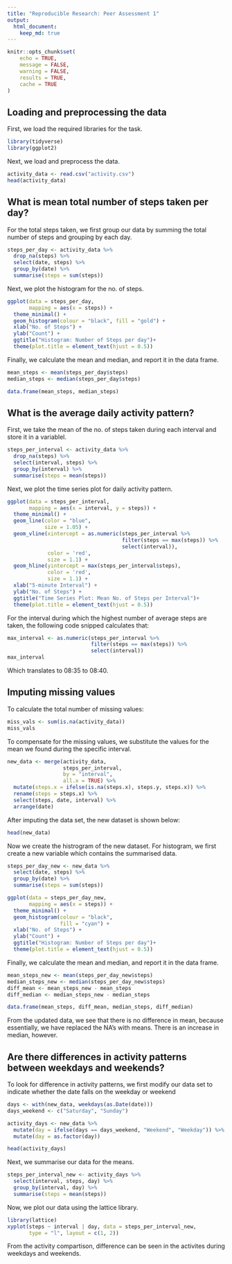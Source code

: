 ---
title: "Reproducible Research: Peer Assessment 1"
output: 
  html_document: 
    keep_md: true
---

```{r setup, echo = TRUE}
knitr::opts_chunk$set(
    echo = TRUE,
    message = FALSE,
    warning = FALSE,
    results = TRUE,
    cache = TRUE
)
```

## Loading and preprocessing the data

First, we load the required libraries for the task.

```{r loadLibraries}

library(tidyverse)
library(ggplot2)


```

Next, we load and preprocess the data.

```{r loadData}

activity_data <- read.csv("activity.csv")
head(activity_data)

```

## What is mean total number of steps taken per day?

For the total steps taken, we first group our data by summing the total number of steps and grouping by each day.

```{r summaryStepsPerDay}

steps_per_day <- activity_data %>% 
  drop_na(steps) %>% 
  select(date, steps) %>% 
  group_by(date) %>% 
  summarise(steps = sum(steps))

```

Next, we plot the histogram for the no. of steps.

```{r histogramNumStepsPerDay}

ggplot(data = steps_per_day, 
       mapping = aes(x = steps)) +
  theme_minimal() +
  geom_histogram(colour = "black", fill = "gold") +
  xlab("No. of Steps") +
  ylab("Count") +
  ggtitle("Histogram: Number of Steps per day")+
  theme(plot.title = element_text(hjust = 0.5))

```

Finally, we calculate the mean and median, and report it in the data frame.

```{r meanMedianSteps}

mean_steps <- mean(steps_per_day$steps)
median_steps <- median(steps_per_day$steps)

data.frame(mean_steps, median_steps)

```

## What is the average daily activity pattern?

First, we take the mean of the no. of steps taken during each interval and store it in a variablel.

```{r stepsPerInterval}

steps_per_interval <- activity_data %>% 
  drop_na(steps) %>% 
  select(interval, steps) %>% 
  group_by(interval) %>% 
  summarise(steps = mean(steps))

```

Next, we plot the time series plot for daily activity pattern.

```{r timeSeriesPlot}

ggplot(data = steps_per_interval,
       mapping = aes(x = interval, y = steps)) +
  theme_minimal() +
  geom_line(color = "blue",
            size = 1.05) +
  geom_vline(xintercept = as.numeric(steps_per_interval %>% 
                                     filter(steps == max(steps)) %>% 
                                     select(interval)),
             color = 'red',
             size = 1.1) +
  geom_hline(yintercept = max(steps_per_interval$steps),
             color = 'red',
             size = 1.1) +
  xlab("5-minute Interval") +
  ylab("No. of Steps") +
  ggtitle("Time Series Plot: Mean No. of Steps per Interval")+
  theme(plot.title = element_text(hjust = 0.5))

```

For the interval during which the highest number of average steps are taken, the following code snipped calculates that:

```{r maxInterval}

max_interval <- as.numeric(steps_per_interval %>% 
                           filter(steps == max(steps)) %>% 
                           select(interval))
max_interval

```
Which translates to 08:35 to 08:40.


## Imputing missing values

To calculate the total number of missing values:

```{r missingVals}

miss_vals <- sum(is.na(activity_data))
miss_vals

```
To compensate for the missing values, we substitute the values for the mean we found during the specific interval.

```{r ImputingVals}

new_data <- merge(activity_data, 
                  steps_per_interval, 
                  by = "interval", 
                  all.x = TRUE) %>% 
  mutate(steps.x = ifelse(is.na(steps.x), steps.y, steps.x)) %>% 
  rename(steps = steps.x) %>% 
  select(steps, date, interval) %>% 
  arrange(date)

```

After imputing the data set, the new dataset is shown below:

```{r displayNew}

head(new_data)

```

Now we create the histrogram of the new dataset. For histogram, we first create a new variable which contains the summarised data.

```{r stepsPerDay2}

steps_per_day_new <- new_data %>%
  select(date, steps) %>% 
  group_by(date) %>% 
  summarise(steps = sum(steps))

ggplot(data = steps_per_day_new, 
       mapping = aes(x = steps)) +
  theme_minimal() +
  geom_histogram(colour = "black", 
                 fill = "cyan") +
  xlab("No. of Steps") +
  ylab("Count") +
  ggtitle("Histogram: Number of Steps per day")+
  theme(plot.title = element_text(hjust = 0.5))

```
Finally, we calculate the mean and median, and report it in the data frame.

```{r meanStepsNew}

mean_steps_new <- mean(steps_per_day_new$steps)
median_steps_new <- median(steps_per_day_new$steps)
diff_mean <- mean_steps_new - mean_steps
diff_median <- median_steps_new - median_steps

data.frame(mean_steps, diff_mean, median_steps, diff_median)

```

From the updated data, we see that there is no difference in mean, because essentially, we have replaced the NA's with means. There is an increase in median, however.


## Are there differences in activity patterns between weekdays and weekends?

To look for difference in activity patterns, we first modify our data set to indicate whether the date falls on the weekday or weekend

```{r transformingData}

days <- with(new_data, weekdays(as.Date(date)))
days_weekend <- c("Saturday", "Sunday")

activity_days <- new_data %>%
  mutate(day = ifelse(days == days_weekend, "Weekend", "Weekday")) %>% 
  mutate(day = as.factor(day))

head(activity_days)

```

Next, we summarise our data for the means.

```{r summariseNewData}

steps_per_interval_new <- activity_days %>%  
  select(interval, steps, day) %>% 
  group_by(interval, day) %>% 
  summarise(steps = mean(steps))

```

Now, we plot our data using the lattice library.

```{r PlottingComparison}

library(lattice)
xyplot(steps ~ interval | day, data = steps_per_interval_new, 
       type = "l", layout = c(1, 2))

```

From the activity compartison, difference can be seen in the activites during weekdays and weekends.
